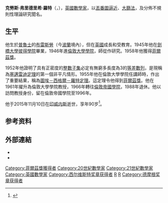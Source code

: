 {{Infobox scientist
|name              = 克勞斯·羅特<br>Klaus Roth
|image             =
|birth_name=Klaus Friedrich Roth
|birth_date        = {{birth date|df=y|1925|10|29}}
|birth_place       = {{flagicon|威瑪共和國}} [[威瑪共和國|德國]][[普魯士自由邦|普魯士]][[下西里西亞省_(德國)|下西里西亚省]][[布雷斯劳|布雷斯劳]]（今[[波蘭|波蘭]][[弗羅茨瓦夫|弗羅茨瓦夫]]）
|death_date        = {{death date and age|df=y|2015|11|10| 1925|10|29}}
|death_place       = {{SCO}}[[印威内斯|印威内斯]]
|citizenship       = {{flagicon|威瑪共和國}} [[威瑪共和國|德國]]<br/>{{UK}}
|field             = [[数学|数学]] 
|workplaces   = [[伦敦帝国学院|伦敦帝国学院]]
|doctoral_advisor  = {{tsl|en|Theodor Estermann|特奥多尔·埃斯特曼}} 
|alma_mater = [[剑桥大学|剑桥大学]]
|known_for         = [[丢番图逼近|丢番图逼近]]<br>{{tsl|en|discrepancy theory|差异理论}} 
|prizes            = [[西尔维斯特奖章|西尔维斯特奖章]] (1991)<br>[[德·摩根奖章|德·摩根奖章]] (1983)<br>[[皇家学会|皇家学会]]会员 (1960)<br>[[菲爾茲獎|菲爾茲獎]] (1958)
|religion          = 
}}
'''克勞斯·弗里德里希·羅特'''（{{lang-de|'''Klaus Friedrich Roth'''}}，{{bd|1925年|10月29日|2015年|11月10日|catIdx=Roth, Klaus Friedrich}}），[[英國|英國]][[數學家|數學家]]，以[[丟番圖逼近|丟番圖逼近]]、[[大篩法|大篩法]]，及分佈不規則性理論研究聞名。

== 生平 ==
他生於[[普魯士|普魯士]]的[[布雷斯勞|布雷斯勞]]（今[[波蘭|波蘭]]境內），但在[[英國|英國]]成長和受教育。1945年他在[[劍橋大學彼得學院|劍橋大學彼得學院]]畢業，1946年進[[倫敦大學學院|倫敦大學學院]]，師從{{en-link|特奧多爾·埃斯特曼|Theodor Estermann}}作研究。1958年他獲得[[菲爾茲獎|菲爾茲獎]]。

1952年他證明了具有正密度的[[整數|整數]][[子集|子集]]必定有無窮多長度為3的[[等差數列|等差數列]]，是現稱為[[塞邁雷迪定理|塞邁雷迪定理]]的第一個非平凡情形。1955年他在倫敦大學學院任講師時，作出了重要結果，稱為[[圖埃－西格爾－羅特定理|圖埃－西格爾－羅特定理]]。這定理令他得到[[菲爾茲獎|菲爾茲獎]]。他在1961年擢升為倫敦大學學院教授，1966年轉往[[倫敦帝國學院|倫敦帝國學院]]，1988年退休。他以訪問教授身份，留在倫敦帝國學院至1996年。

他于2015年11月10日在[[印威内斯|印威内斯]]逝世，享年90岁<ref>{{cite news |url=http://chalkdustmagazine.com/biographies/klaus-roth/ |title=Klaus Roth |work=Chalkdust |date=2015-11-10 |accessdate=2015-11-10 |archive-date=2015-11-17 |archive-url=https://web.archive.org/web/20151117022443/http://chalkdustmagazine.com/biographies/klaus-roth/ |dead-url=no }}</ref>。

==参考资料==
{{reflist|2}}

== 外部連結 ==
* {{MacTutor Biography|id=Roth_Klaus}}
* {{MathGenealogy|id=27026}}

{{菲爾兹獎}}
{{德摩根奖章获得者}}
{{西尔维斯特奖章获得者}}
{{Authority control}}
{{DEFAULTSORT:Roth, Klaus Friedrich}}
[[Category:菲爾茲獎獲得者|Category:菲爾茲獎獲得者]]
[[Category:20世紀數學家|Category:20世紀數學家]]
[[Category:21世紀數學家|Category:21世紀數學家]]
[[Category:英國數學家|Category:英國數學家]]
[[Category:西尔维斯特奖章获得者|Category:西尔维斯特奖章获得者]]
[[Category:伦敦大学学院校友|R]]
[[Category:劍橋大學彼得學院校友|R]]
[[Category:德摩根奖章获得者|Category:德摩根奖章获得者]]
